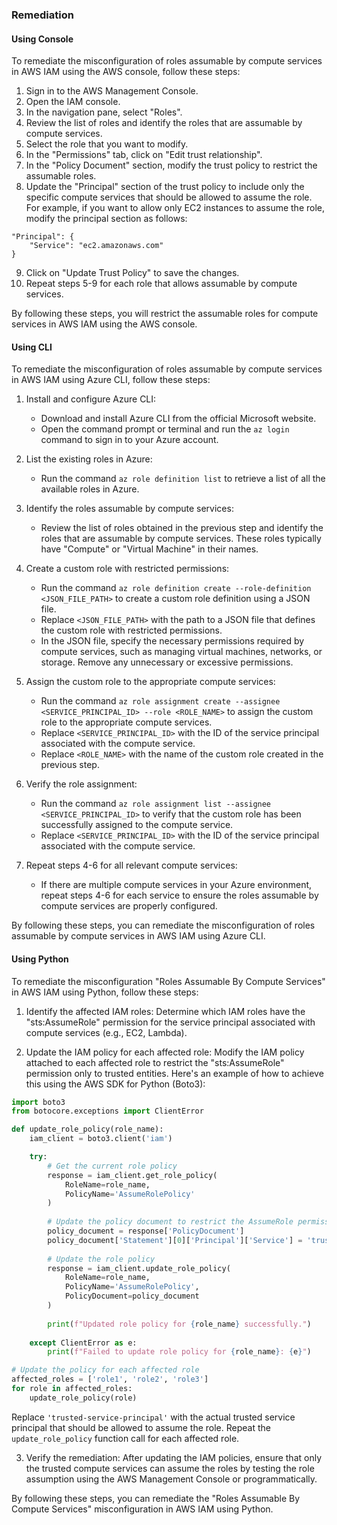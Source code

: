 ### Remediation

#### Using Console

To remediate the misconfiguration of roles assumable by compute services in AWS IAM using the AWS console, follow these steps:

1. Sign in to the AWS Management Console.
2. Open the IAM console.
3. In the navigation pane, select "Roles".
4. Review the list of roles and identify the roles that are assumable by compute services.
5. Select the role that you want to modify.
6. In the "Permissions" tab, click on "Edit trust relationship".
7. In the "Policy Document" section, modify the trust policy to restrict the assumable roles.
8. Update the "Principal" section of the trust policy to include only the specific compute services that should be allowed to assume the role. For example, if you want to allow only EC2 instances to assume the role, modify the principal section as follows:

```
"Principal": {
    "Service": "ec2.amazonaws.com"
}
```

9. Click on "Update Trust Policy" to save the changes.
10. Repeat steps 5-9 for each role that allows assumable by compute services.

By following these steps, you will restrict the assumable roles for compute services in AWS IAM using the AWS console.

#### Using CLI

To remediate the misconfiguration of roles assumable by compute services in AWS IAM using Azure CLI, follow these steps:

1. Install and configure Azure CLI: 
   - Download and install Azure CLI from the official Microsoft website.
   - Open the command prompt or terminal and run the `az login` command to sign in to your Azure account.

2. List the existing roles in Azure:
   - Run the command `az role definition list` to retrieve a list of all the available roles in Azure.

3. Identify the roles assumable by compute services:
   - Review the list of roles obtained in the previous step and identify the roles that are assumable by compute services. These roles typically have "Compute" or "Virtual Machine" in their names.

4. Create a custom role with restricted permissions:
   - Run the command `az role definition create --role-definition <JSON_FILE_PATH>` to create a custom role definition using a JSON file.
   - Replace `<JSON_FILE_PATH>` with the path to a JSON file that defines the custom role with restricted permissions.
   - In the JSON file, specify the necessary permissions required by compute services, such as managing virtual machines, networks, or storage. Remove any unnecessary or excessive permissions.

5. Assign the custom role to the appropriate compute services:
   - Run the command `az role assignment create --assignee <SERVICE_PRINCIPAL_ID> --role <ROLE_NAME>` to assign the custom role to the appropriate compute services.
   - Replace `<SERVICE_PRINCIPAL_ID>` with the ID of the service principal associated with the compute service.
   - Replace `<ROLE_NAME>` with the name of the custom role created in the previous step.

6. Verify the role assignment:
   - Run the command `az role assignment list --assignee <SERVICE_PRINCIPAL_ID>` to verify that the custom role has been successfully assigned to the compute service.
   - Replace `<SERVICE_PRINCIPAL_ID>` with the ID of the service principal associated with the compute service.

7. Repeat steps 4-6 for all relevant compute services:
   - If there are multiple compute services in your Azure environment, repeat steps 4-6 for each service to ensure the roles assumable by compute services are properly configured.

By following these steps, you can remediate the misconfiguration of roles assumable by compute services in AWS IAM using Azure CLI.

#### Using Python

To remediate the misconfiguration "Roles Assumable By Compute Services" in AWS IAM using Python, follow these steps:

1. Identify the affected IAM roles: Determine which IAM roles have the "sts:AssumeRole" permission for the service principal associated with compute services (e.g., EC2, Lambda).

2. Update the IAM policy for each affected role: Modify the IAM policy attached to each affected role to restrict the "sts:AssumeRole" permission only to trusted entities. Here's an example of how to achieve this using the AWS SDK for Python (Boto3):

```python
import boto3
from botocore.exceptions import ClientError

def update_role_policy(role_name):
    iam_client = boto3.client('iam')

    try:
        # Get the current role policy
        response = iam_client.get_role_policy(
            RoleName=role_name,
            PolicyName='AssumeRolePolicy'
        )
        
        # Update the policy document to restrict the AssumeRole permission
        policy_document = response['PolicyDocument']
        policy_document['Statement'][0]['Principal']['Service'] = 'trusted-service-principal'
        
        # Update the role policy
        response = iam_client.update_role_policy(
            RoleName=role_name,
            PolicyName='AssumeRolePolicy',
            PolicyDocument=policy_document
        )
        
        print(f"Updated role policy for {role_name} successfully.")
    
    except ClientError as e:
        print(f"Failed to update role policy for {role_name}: {e}")

# Update the policy for each affected role
affected_roles = ['role1', 'role2', 'role3']
for role in affected_roles:
    update_role_policy(role)
```

Replace `'trusted-service-principal'` with the actual trusted service principal that should be allowed to assume the role. Repeat the `update_role_policy` function call for each affected role.

3. Verify the remediation: After updating the IAM policies, ensure that only the trusted compute services can assume the roles by testing the role assumption using the AWS Management Console or programmatically.

By following these steps, you can remediate the "Roles Assumable By Compute Services" misconfiguration in AWS IAM using Python.

